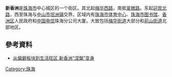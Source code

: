 '''新香洲'''是[[珠海市|珠海市]]中心城区的一个街区。其北起[[梅华路|梅华西路]]，南抵[[翠微路_(珠海)|翠微路]]。东起[[迎宾路_(珠海)|迎宾北路]]，西至珠海与[[中山市|中山市]][[坦洲镇|坦洲镇]]交界。区域内有[[珠海市体育中心|珠海市体育中心]]、[[珠海市图书馆|珠海市图书馆]]、[[香洲区|香洲区]]人民政府和[[中国电信|中国电信]]珠海分公司大厦。大致包括[[梅华街道|梅华街道]]大部分和[[前山街道|前山街道]]北部地区。

==參考資料==
*[https://web.archive.org/web/20141101093614/http://zhuhai.house.sina.com.cn/news/2011-04-01/210312407.shtml 从偏僻板块到生活旺区 新香洲“涅槃”变身]

[[Category:珠海|Category:珠海]]
{{珠海小作品}}